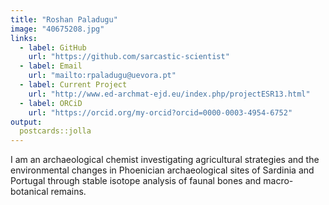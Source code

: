 ```yaml
---
title: "Roshan Paladugu"
image: "40675208.jpg"
links:
  - label: GitHub
    url: "https://github.com/sarcastic-scientist"
  - label: Email
    url: "mailto:rpaladugu@uevora.pt"
  - label: Current Project
    url: "http://www.ed-archmat-ejd.eu/index.php/projectESR13.html"
  - label: ORCiD
    url: "https://orcid.org/my-orcid?orcid=0000-0003-4954-6752"
output:
  postcards::jolla
---
```


I am an archaeological chemist investigating agricultural strategies and the environmental changes in Phoenician archaeological sites of Sardinia and Portugal through stable isotope analysis of faunal bones and macro-botanical remains. 